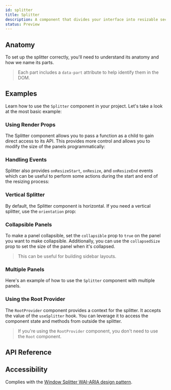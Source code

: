```yaml
---
id: splitter
title: Splitter
description: A component that divides your interface into resizable sections
status: Preview
---
```


<ComponentPreview id="Splitter" />

## Anatomy

To set up the splitter correctly, you'll need to understand its anatomy and how we name its parts.

> Each part includes a `data-part` attribute to help identify them in the DOM.

<Anatomy id="splitter" />

## Examples

Learn how to use the `Splitter` component in your project. Let's take a look at the most basic example:

<Example id="basic" />

### Using Render Props

The Splitter component allows you to pass a function as a child to gain direct access to its API. This provides more
control and allows you to modify the size of the panels programmatically:

<Example id="render-prop" />

### Handling Events

Splitter also provides `onResizeStart`, `onResize`, and `onResizeEnd` events which can be useful to perform some actions
during the start and end of the resizing process:

<Example id="events" />

### Vertical Splitter

By default, the Splitter component is horizontal. If you need a vertical splitter, use the `orientation` prop:

<Example id="vertical" />

### Collapsible Panels

To make a panel collapsible, set the `collapsible` prop to `true` on the panel you want to make collapsible.
Additionally, you can use the `collapsedSize` prop to set the size of the panel when it's collapsed.

> This can be useful for building sidebar layouts.

<Example id="collapsible" />

### Multiple Panels

Here's an example of how to use the `Splitter` component with multiple panels.

<Example id="multiple-panels" />

### Using the Root Provider

The `RootProvider` component provides a context for the splitter. It accepts the value of the `useSplitter` hook. You
can leverage it to access the component state and methods from outside the splitter.

<Example id="root-provider" />

> If you're using the `RootProvider` component, you don't need to use the `Root` component.

## API Reference

<ComponentTypes id="splitter" />

## Accessibility

Complies with the [Window Splitter WAI-ARIA design pattern](https://www.w3.org/WAI/ARIA/apg/patterns/windowsplitter/).
